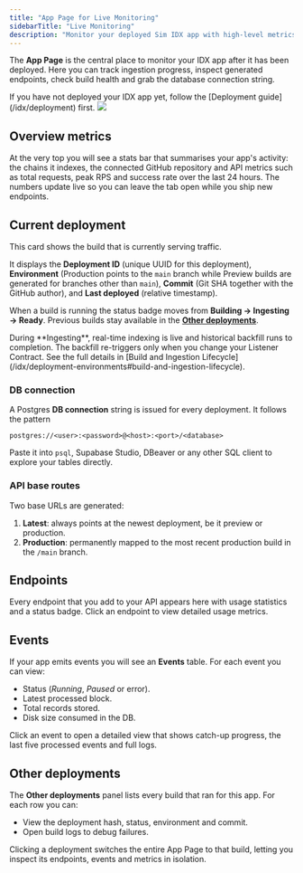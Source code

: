 ```yaml
---
title: "App Page for Live Monitoring"
sidebarTitle: "Live Monitoring"
description: "Monitor your deployed Sim IDX app with high-level metrics, build health, database access and automatically generated APIs."
---
```


The **App Page** is the central place to monitor your IDX app after it has been deployed.
Here you can track ingestion progress, inspect generated endpoints, check build health and grab the database connection string.

<Info>
If you have not deployed your IDX app yet, follow the [Deployment guide](/idx/deployment) first.
</Info>

<Frame caption="Your app's individual deployment page">
  <img src="/images/idx/deployment/individual-app.png" />
</Frame>

## Overview metrics

At the very top you will see a stats bar that summarises your app's activity: the chains it indexes, the connected GitHub repository and API metrics such as total requests, peak RPS and success rate over the last 24 hours. The numbers update live so you can leave the tab open while you ship new endpoints.

## Current deployment

This card shows the build that is currently serving traffic.

It displays the **Deployment ID** (unique UUID for this deployment), **Environment** (Production points to the `main` branch while Preview builds are generated for branches other than `main`), **Commit** (Git SHA together with the GitHub author), and **Last deployed** (relative timestamp).

When a build is running the status badge moves from **Building → Ingesting → Ready**. Previous builds stay available in the [**Other deployments**](#other-deployments).

<Note>
During **Ingesting**, real-time indexing is live and historical backfill runs to completion. The backfill re-triggers only when you change your Listener Contract. See the full details in [Build and Ingestion Lifecycle](/idx/deployment-environments#build-and-ingestion-lifecycle).
</Note>

### DB connection

A Postgres **DB connection** string is issued for every deployment.
It follows the pattern

```text
postgres://<user>:<password>@<host>:<port>/<database>
```

Paste it into `psql`, Supabase Studio, DBeaver or any other SQL client to explore your tables directly.

### API base routes

Two base URLs are generated:

1. **Latest**: always points at the newest deployment, be it preview or production.
2. **Production**: permanently mapped to the most recent production build in the `/main` branch.

## Endpoints

Every endpoint that you add to your API appears here with usage statistics and a status badge. Click an endpoint to view detailed usage metrics.

## Events

If your app emits events you will see an **Events** table. For each event you can view:

- Status (*Running*, *Paused* or error).
- Latest processed block.
- Total records stored.
- Disk size consumed in the DB.

Click an event to open a detailed view that shows catch-up progress, the last five processed events and full logs.

## Other deployments

The **Other deployments** panel lists every build that ran for this app. For each row you can:

- View the deployment hash, status, environment and commit.
- Open build logs to debug failures.

Clicking a deployment switches the entire App Page to that build, letting you inspect its endpoints, events and metrics in isolation.